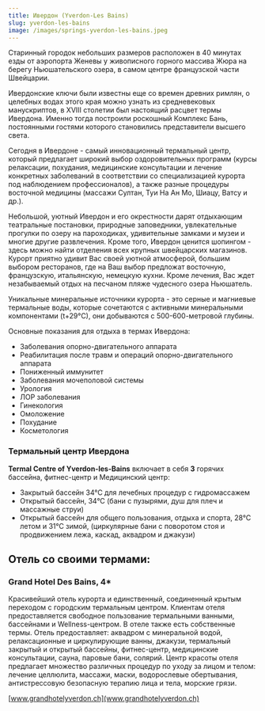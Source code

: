 ```yaml
---
title: Ивердон (Yverdon-Les Bains)
slug: yverdon-les-bains
image: /images/springs-yverdon-les-bains.jpeg
---
```


Старинный городок небольших размеров расположен в 40 минутах езды от аэропорта Женевы у живописного горного массива Жюра на берегу Ньюшательского озера, в самом центре французской части Швейцарии.

Ивердонские ключи были известны еще со времен древних римлян, о целебных водах этого края можно узнать из средневековых манускриптов, в XVIII столетии был настоящий расцвет термы Ивердона. Именно тогда построили роскошный Комплекс Бань, постоянными гостями которого становились представители высшего света.

Сегодня в Ивердоне - самый инновационный термальный центр, который предлагает широкий выбор оздоровительных программ (курсы релаксации, похудания, медицинские консультации и лечение конкретных заболеваний в соответствии со специализацией курорта под наблюдением профессионалов), а также разные процедуры восточной медицины (массажи Султан, Туи На Ан Мо, Шиацу, Ватсу и др.).

Небольшой, уютный Ивердон и его окрестности дарят отдыхающим театральные постановки, природные заповедники, увлекательные прогулки по озеру на пароходиках, удивительные замками и музеи и многие другие развлечения. Кроме того, Ивердон ценится шопингом - здесь можно найти отделения всех крупных швейцарских магазинов. Курорт приятно удивит Вас своей уютной атмосферой, большим выбором ресторанов, где на Ваш выбор предложат восточную, французскую, итальянскую, немецкую кухни. Кроме лечения, Вас ждет незабываемый отдых на песчаном пляже чудесного озера Ньюшатель.

Уникальные минеральные источники курорта - это серные и магниевые термальные воды, которые сочетаются с активными минеральными компонентами (t+29°С), они добываются с 500-600-метровой глубины.

Основные показания для отдыха в термах Ивердона:

- Заболевания опорно-двигательного аппарата
- Реабилитация после травм и операций опорно-двигательного аппарата
- Пониженный иммунитет
- Заболевания мочеполовой системы
- Урология
- ЛОР заболевания
- Гинекология
- Омоложение
- Похудание
- Косметология

### Термальный центр Ивердона

**Termal Centre of Yverdon-les-Bains** включает в себя **3** горячих бассейна, фитнес-центр и Медицинский центр:

- Закрытый бассейн 34°С для лечебных процедур с гидромассажем
- Открытый бассейн, 34°С (бани с пузырями, душ для плеч и массажные струи)
- Открытый бассейн для общего пользования, отдыха и спорта, 28°С летом и 31°С зимой, (циркулярные бани с поворотом стоя и продвижением лежа, каскад, аквадром и джакузи)

## Отель со своими термами:

### Grand Hotel Des Bains, 4\*

Красивейший отель курорта и единственный, соединенный крытым переходом с городским термальным центром. Клиентам отеля предоставляется свободное пользование термальными ванными, бассейнами и Wellness-центром. В отеле также есть собственные термы. Отель предоставляет: аквадром с минеральной водой, релаксационные и циркулирующие ванны, джакузи, термальный закрытый и открытый бассейны, фитнес-центр, медицинские консультации, сауна, паровые бани, солярий. Центр красоты отеля предлагает множество различных процедур по уходу за лицом и телом: лечение целлюлита, массажи, маски, водорослевые обертывания, антистрессовую безопасную терапию лица и тела, морские грязи.

[www.grandhotelyverdon.ch](www.grandhotelyverdon.ch)
